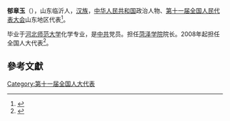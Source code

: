 '''郁章玉'''（{{bd|1960年||}}），山东临沂人，[[汉族|汉族]]，[[中华人民共和国|中华人民共和国]]政治人物、[[第十一届全国人民代表大会|第十一届全国人民代表大会]]山东地区代表<ref>{{cite web|author=新华网|title=第十一届全国人大代表|url=http://news.xinhuanet.com/ziliao/2008-03/03/content_7708230.htm?node=36628|publisher=新华网|accessdate=2014-01-07|archive-date=2014-01-10|archive-url=https://web.archive.org/web/20140110211415/http://news.xinhuanet.com/ziliao/2008-03/03/content_7708230.htm?node=36628|dead-url=no}}</ref>。

毕业于[[河北师范大学|河北师范大学]]化学专业，是[[中共|中共]]党员。担任[[菏泽学院|菏泽学院]]院长。2008年起担任全国人大代表<ref>{{cite news|title=全国人大代表信息-郁章玉|url= http://210.82.31.1:8084/delegate/viewDelegate.action?dbid=111321|accessdate=2013-04-05|newspaper=全国人大网|archive-url=https://web.archive.org/web/20140424092742/http://www.npc.gov.cn/delegate/viewDelegate.action?dbid=111321|archive-date=2014-04-24|dead-url=yes}}</ref>。

==參考文獻==
{{reflist}}
[[Category:第十一届全国人大代表|Category:第十一届全国人大代表]]